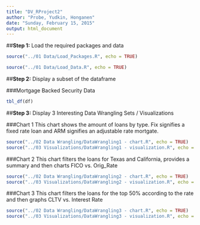 ```yaml
---
title: "DV_RProject2"
author: "Probe, Yudkin, Honganen"
date: "Sunday, February 15, 2015"
output: html_document
---
```


##**Step 1:** Load the required packages and data

```r

source("../01 Data/Load_Packages.R", echo = TRUE)

source("../01 Data/Load_Data.R", echo = TRUE)


```

##**Step 2:** Display a subset of the dataframe

###Mortgage Backed Security Data
```r

tbl_df(df)

```

##**Step 3:** Display 3 Interesting Data Wrangling Sets / Visualizations

###Chart 1
This chart shows the amount of loans by type. Fix signifies a fixed rate loan and ARM signifies an adjustable rate mortgate.
```r
source("../02 Data Wrangling/DataWrangling1 - chart.R", echo = TRUE)
source("../03 Visualizations/DataWrangling1 - visualization.R", echo = TRUE)

```

###Chart 2
This chart filters the loans for Texas and California, provides a summary and then charts FICO vs. Orig_Rate
```r

source("../02 Data Wrangling/DataWrangling2 - chart.R", echo = TRUE)
source("../03 Visualizations/DataWrangling2 - visualization.R", echo = TRUE)

```

###Chart 3
This chart filters the loans for the top 50% according to the rate and then graphs CLTV vs. Interest Rate

```r

source("../02 Data Wrangling/DataWrangling3 - chart.R", echo = TRUE)
source("../03 Visualizations/DataWrangling3 - visualization.R", echo = TRUE)

```

